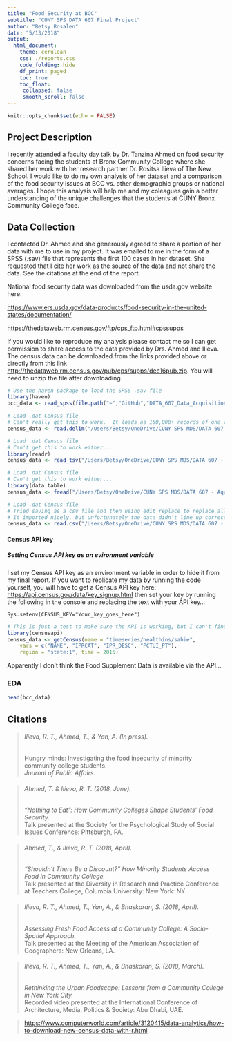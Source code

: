 ```yaml
---
title: "Food Security at BCC"
subtitle: "CUNY SPS DATA 607 Final Project"
author: "Betsy Rosalen"
date: "5/13/2018"
output:
  html_document:
    theme: cerulean
    css: ./reports.css
    code_folding: hide
    df_print: paged
    toc: true
    toc_float:
     collapsed: false
     smooth_scroll: false
---
```


```r
knitr::opts_chunk$set(echo = FALSE)
```

## Project Description

I recently attended a faculty day talk by Dr. Tanzina Ahmed on food security concerns facing the students at Bronx Community College where she shared her work with her research partner Dr. Rositsa Ilieva of The New School. I would like to do my own analysis of her dataset and a comparison of the food security issues at BCC vs. other demographic groups or national averages.  I hope this analysis will help me and my coleagues gain a better understanding of the unique challenges that the students at CUNY Bronx Community College face.  

## Data Collection

I contacted Dr. Ahmed and she generously agreed to share a portion of her data with me to use in my project.  It was emailed to me in the form of a SPSS (.sav) file that represents the first 100 cases in her dataset.  She requested that I cite her work as the source of the data and not share the data.  See the citations at the end of the report.

National food security data was downloaded from the usda.gov website here: 

<https://www.ers.usda.gov/data-products/food-security-in-the-united-states/documentation/>

<https://thedataweb.rm.census.gov/ftp/cps_ftp.html#cpssupps>

If you would like to reproduce my analysis please contact me so I can get permission to share access to the data provided by Drs. Ahmed and Ilieva.  The census data can be downloaded from the links provided above or directly from this link <http://thedataweb.rm.census.gov/pub/cps/supps/dec16pub.zip>.  You will need to unzip the file after downloading.  

```r
# Use the haven package to load the SPSS .sav file
library(haven)
bcc_data <- read_spss(file.path("~","GitHub","DATA_607_Data_Acquisition_and_Management","Final_Project","FoodAccessStudy_Variables_100participants.sav"))
```

```r
# Load .dat Census file
# Can't really get this to work.  It loads as 150,000+ records of one variable.  There's not header to tell what the data means, so I am switching to try a new approach using the Census API's
census_data <- read.delim("/Users/Betsy/OneDrive/CUNY SPS MDS/DATA 607 - Aquisition and Management/Final Project/dec16pub.dat", encoding = "ASCII")
```

```r
# Load .dat Census file
# Can't get this to work either... 
library(readr)
census_data <- read_tsv("/Users/Betsy/OneDrive/CUNY SPS MDS/DATA 607 - Aquisition and Management/Final Project/dec16pub.dat", col_names=FALSE)
```

```r
# Load .dat Census file
# Can't get this to work either... 
library(data.table)
census_data <- fread("/Users/Betsy/OneDrive/CUNY SPS MDS/DATA 607 - Aquisition and Management/Final Project/dec16pub.dat", sep=" ")
```

```r
# Load .dat Census file
# Tried saving as a csv file and then using edit replace to replace all spaces with commas, but that didn't work either... 
# It imported nicely, but unfortunately the data didn't line up correctly and data points wound up in wrong columns
census_data <- read.csv("/Users/Betsy/OneDrive/CUNY SPS MDS/DATA 607 - Aquisition and Management/Final Project/dec16pubcopy.csv", header=FALSE)
```

#### Census API key 

##### Setting Census API key as an evironment variable

I set my Census API key as an environment variable in order to hide it from my final report.  If you want to replicate my data by running the code yourself, you will have to get a Census API key here: <https://api.census.gov/data/key_signup.html> then set your key by running the following in the console and replacing the text with your API key...

```
Sys.setenv(CENSUS_KEY="Your_key_goes_here")
```

```r
# This is just a test to make sure the API is working, but I can't find the correct API name and variable names for the food security data that I need.
library(censusapi)
census_data <- getCensus(name = "timeseries/healthins/sahie",
	vars = c("NAME", "IPRCAT", "IPR_DESC", "PCTUI_PT"), 
	region = "state:1", time = 2015)
```

Apparently I don't think the Food Supplement Data is available via the API...


### EDA

```r
head(bcc_data)
```














## Citations

> ###### Ilieva, R. T., Ahmed, T., & Yan, A. (In press). <br>
> Hungry minds: Investigating the food insecurity of minority community college students. <br>
> *Journal of Public Affairs.*

> ###### Ahmed, T. & Ilieva, R. T. (2018, June). <br>
> *“Nothing to Eat”: How Community Colleges Shape Students’ Food Security.*<br>
> Talk presented at the Society for the Psychological Study of Social Issues Conference: Pittsburgh, PA.

> ###### Ahmed, T., & Ilieva, R. T. (2018, April). <br>
> *“Shouldn’t There Be a Discount?” How Minority Students Access Food in Community College.*<br>
> Talk presented at the Diversity in Research and Practice Conference at Teachers College, Columbia University: New York: NY.

> ###### Ilieva, R. T., Ahmed, T., Yan, A., & Bhaskaran, S. (2018, April).<br>
> *Assessing Fresh Food Access at a Community College: A Socio-Spatial Approach.*<br>
> Talk presented at the Meeting of the American Association of Geographers: New Orleans, LA.

> ###### Ilieva, R. T., Ahmed, T., Yan, A., & Bhaskaran, S. (2018, March). <br>
> *Rethinking the Urban Foodscape: Lessons from a Community College in New York City.*<br>
> Recorded video presented at the International Conference of Architecture, Media, Politics & Society: Abu Dhabi, UAE.

> <https://www.computerworld.com/article/3120415/data-analytics/how-to-download-new-census-data-with-r.html>